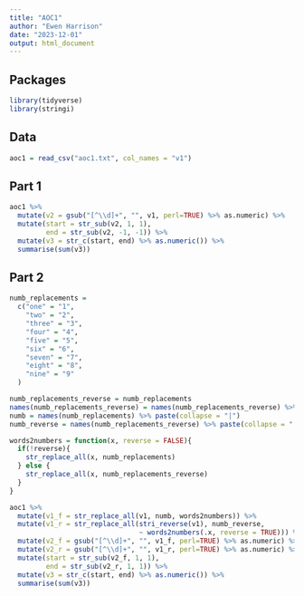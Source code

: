 ```yaml
---
title: "AOC1"
author: "Ewen Harrison"
date: "2023-12-01"
output: html_document
---
```


## Packages

```r
library(tidyverse)
library(stringi)
```

## Data

```r
aoc1 = read_csv("aoc1.txt", col_names = "v1")
```

## Part 1

```r
aoc1 %>% 
  mutate(v2 = gsub("[^\\d]+", "", v1, perl=TRUE) %>% as.numeric) %>% 
  mutate(start = str_sub(v2, 1, 1), 
         end = str_sub(v2, -1, -1)) %>% 
  mutate(v3 = str_c(start, end) %>% as.numeric()) %>% 
  summarise(sum(v3))

```

## Part 2

```r
numb_replacements =
  c("one" = "1",
    "two" = "2",
    "three" = "3",
    "four" = "4",
    "five" = "5",
    "six" = "6",
    "seven" = "7",
    "eight" = "8",
    "nine" = "9"
  ) 

numb_replacements_reverse = numb_replacements
names(numb_replacements_reverse) = names(numb_replacements_reverse) %>% stri_reverse()
numb = names(numb_replacements) %>% paste(collapse = "|")
numb_reverse = names(numb_replacements_reverse) %>% paste(collapse = "|")

words2numbers = function(x, reverse = FALSE){
  if(!reverse){
    str_replace_all(x, numb_replacements)
  } else {
    str_replace_all(x, numb_replacements_reverse)
  }
}

aoc1 %>% 
  mutate(v1_f = str_replace_all(v1, numb, words2numbers)) %>% 
  mutate(v1_r = str_replace_all(stri_reverse(v1), numb_reverse, 
                                ~ words2numbers(.x, reverse = TRUE))) %>% 
  mutate(v2_f = gsub("[^\\d]+", "", v1_f, perl=TRUE) %>% as.numeric) %>% 
  mutate(v2_r = gsub("[^\\d]+", "", v1_r, perl=TRUE) %>% as.numeric) %>% 
  mutate(start = str_sub(v2_f, 1, 1), 
         end = str_sub(v2_r, 1, 1)) %>% 
  mutate(v3 = str_c(start, end) %>% as.numeric()) %>% 
  summarise(sum(v3))
```
